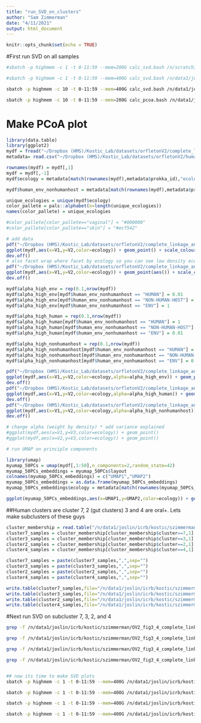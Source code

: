```yaml
---
title: "run_SVD_on_clusters"
author: "Sam Zimmerman"
date: "4/11/2021"
output: html_document
---
```


```r
knitr::opts_chunk$set(echo = TRUE)
```

#First run SVD on all samples

```bash
#sbatch -p highmem -c 1 -t 0-11:59 --mem=200G calc_svd.bash /n/scratch3/users/b/btt5/orfletonv2/clustered_data/pan/multi_map_30_collapsed_processed.csv 0

#sbatch -p highmem -c 1 -t 0-11:59 --mem=400G calc_svd.bash /n/data1/joslin/icrb/kostic/szimmerman/OV2_fig3_4_complete_linkage/clustering/multi_map_30_collapsed_processed_v2.csv 0

sbatch -p highmem -c 10 -t 0-11:59 --mem=400G calc_svd.bash /n/data1/joslin/icrb/kostic/szimmerman/OV2_fig3_4_complete_linkage/clustering/multi_map_30_collapsed_processed_v2.csv 0 /n/data1/joslin/icrb/kostic/szimmerman/OV2_fig3_4_complete_linkage/human_env_metadata_may_7_2021.csv NA clustered_30perc_gene_number 10

sbatch -p highmem -c 10 -t 0-11:59 --mem=200G calc_pcoa.bash /n/data1/joslin/icrb/kostic/szimmerman/OV2_fig3_4_complete_linkage/clustering/multi_map_30_collapsed_processed_v2.csv 0 10

```

# Make PCoA plot 
```r
library(data.table)
library(ggplot2)
mydf = fread("~/Dropbox (HMS)/Kostic_Lab/datasets/orfletonV2/complete_linkage_analysis/clustering/multi_map_30_collapsed_processed_v2PCoA_mat0.csv",header=TRUE,data.table=FALSE,sep=",")
metadata= read.csv("~/Dropbox (HMS)/Kostic_Lab/datasets/orfletonV2/human_env_metadata_may_7_2021.csv")

rownames(mydf) = mydf[,1]
mydf = mydf[,-1]
mydf$ecology = metadata[match(rownames(mydf),metadata$prokka_id),"ecology"]

mydf$human_env_nonhumanhost = metadata[match(rownames(mydf),metadata$prokka_id),"human_env_nonhumanhost"]

unique_ecologies = unique(mydf$ecology)
color_pallete = pals::alphabet(n=length(unique_ecologies))
names(color_pallete) = unique_ecologies

#color_pallete[color_pallete=="vaginal"] = "#000000"
#color_pallete[color_pallete=="skin"] = "#ecf542"

# add data
pdf("~/Dropbox (HMS)/Kostic_Lab/datasets/orfletonV2/complete_linkage_analysis/clustering/PcoA_plot.pdf")
ggplot(mydf,aes(x=V1,y=V2,color=ecology)) + geom_point() + scale_colour_manual(values=color_pallete)
dev.off()
# also facet wrap where facet by ecology so you can see low density ecologies. 
pdf("~/Dropbox (HMS)/Kostic_Lab/datasets/orfletonV2/complete_linkage_analysis/clustering/PcoA_plot_faceted.pdf")
ggplot(mydf,aes(x=V1,y=V2,color=ecology)) + geom_point(aes()) + scale_colour_manual(values=color_pallete) + facet_wrap(~ human_env_nonhumanhost)
dev.off()

mydf$alpha_high_env = rep(0.1,nrow(mydf))
mydf$alpha_high_env[mydf$human_env_nonhumanhost == "HUMAN"] = 0.01
mydf$alpha_high_env[mydf$human_env_nonhumanhost == "NON-HUMAN-HOST"] = 0.01
mydf$alpha_high_env[mydf$human_env_nonhumanhost == "ENV"] = 1

mydf$alpha_high_human = rep(0.1,nrow(mydf))
mydf$alpha_high_human[mydf$human_env_nonhumanhost == "HUMAN"] = 1
mydf$alpha_high_human[mydf$human_env_nonhumanhost == "NON-HUMAN-HOST"] = 0.01
mydf$alpha_high_human[mydf$human_env_nonhumanhost == "ENV"] = 0.01

mydf$alpha_high_nonhumanhost = rep(0.1,nrow(mydf))
mydf$alpha_high_nonhumanhost[mydf$human_env_nonhumanhost == "HUMAN"] = 0.01
mydf$alpha_high_nonhumanhost[mydf$human_env_nonhumanhost == "NON-HUMAN-HOST"] = 1
mydf$alpha_high_nonhumanhost[mydf$human_env_nonhumanhost == "ENV"] = 0.01

pdf("~/Dropbox (HMS)/Kostic_Lab/datasets/orfletonV2/complete_linkage_analysis/clustering/PcoA_plot_env.pdf",height=3.5)
ggplot(mydf,aes(x=V1,y=V2,color=ecology,alpha=alpha_high_env)) + geom_point() + scale_colour_manual(values=color_pallete) + theme_classic()
dev.off()
pdf("~/Dropbox (HMS)/Kostic_Lab/datasets/orfletonV2/complete_linkage_analysis/clustering/PcoA_plot_human.pdf",height = 3.5)
ggplot(mydf,aes(x=V1,y=V2,color=ecology,alpha=alpha_high_human)) + geom_point() + scale_colour_manual(values=color_pallete) + theme_classic()
dev.off()
pdf("~/Dropbox (HMS)/Kostic_Lab/datasets/orfletonV2/complete_linkage_analysis/clustering/PcoA_plot_nonhumanhost.pdf",height=3.5)
ggplot(mydf,aes(x=V1,y=V2,color=ecology,alpha=alpha_high_nonhumanhost)) + geom_point() + scale_colour_manual(values=color_pallete) + theme_classic()
dev.off()

# change alpha (weight by density) * add variance explained
#ggplot(mydf,aes(x=V1,y=V3,color=ecology)) + geom_point()
#ggplot(mydf,aes(x=V2,y=V3,color=ecology)) + geom_point()

# run UMAP on principle components

library(umap)
myumap_50PCs = umap(mydf[,1:50],n_components=2,random_state=42)
myumap_50PCs_embeddings = myumap_50PCs$layout
colnames(myumap_50PCs_embeddings) = c("UMAP1","UMAP2")
myumap_50PCs_embeddings = as.data.frame(myumap_50PCs_embeddings)
myumap_50PCs_embeddings$ecology = metadata[match(rownames(myumap_50PCs_embeddings),metadata$prokka_id),"ecology"]

ggplot(myumap_50PCs_embeddings,aes(x=UMAP1,y=UMAP2,color=ecology)) + geom_point() + scale_colour_manual(values=color_pallete) 

```



##Human clusters are cluster 7, 2 (gut clusters) 3 and 4 are oral+. Lets make subclusters of these guys

```r
cluster_membership = read.table("/n/data1/joslin/icrb/kostic/szimmerman/OV2_fig3_4_complete_linkage/clustering/umap_dbscan_silhouette_output_50PCs_2components_minclust50_colScaled_cluster_mem.txt",sep="\t",header=T)
cluster7_samples = cluster_membership[cluster_membership$cluster==7,1]
cluster3_samples = cluster_membership[cluster_membership$cluster==3,1]
cluster2_samples = cluster_membership[cluster_membership$cluster==2,1]
cluster4_samples = cluster_membership[cluster_membership$cluster==4,1]

cluster7_samples = paste(cluster7_samples,",",sep="")
cluster3_samples = paste(cluster3_samples,",",sep="")
cluster2_samples = paste(cluster2_samples,",",sep="")
cluster4_samples = paste(cluster4_samples,",",sep="")

write.table(cluster7_samples,file="/n/data1/joslin/icrb/kostic/szimmerman/OV2_fig3_4_complete_linkage/clustering/recluster_cluster_7/cluster7samples.txt",col.names = F,row.names = F,quote=F)
write.table(cluster3_samples,file="/n/data1/joslin/icrb/kostic/szimmerman/OV2_fig3_4_complete_linkage/clustering/recluster_cluster_3/cluster3samples.txt",col.names = F,row.names = F,quote=F)
write.table(cluster2_samples,file="/n/data1/joslin/icrb/kostic/szimmerman/OV2_fig3_4_complete_linkage/clustering/recluster_cluster_2/cluster2samples.txt",col.names = F,row.names = F,quote=F)
write.table(cluster4_samples,file="/n/data1/joslin/icrb/kostic/szimmerman/OV2_fig3_4_complete_linkage/clustering/recluster_cluster_4/cluster4samples.txt",col.names = F,row.names = F,quote=F)
```


#Next run SVD on subcluster 7, 3, 2, and 4

```bash
grep -f /n/data1/joslin/icrb/kostic/szimmerman/OV2_fig3_4_complete_linkage/clustering/recluster_cluster_7/cluster7samples.txt -F /n/data1/joslin/icrb/kostic/szimmerman/OV2_fig3_4_complete_linkage/clustering/multi_map_30_collapsed_processed_v2.csv > /n/data1/joslin/icrb/kostic/szimmerman/OV2_fig3_4_complete_linkage/clustering/recluster_cluster_7/multi_map_30_collapsed_processed_cluster7samples.csv

grep -f /n/data1/joslin/icrb/kostic/szimmerman/OV2_fig3_4_complete_linkage/clustering/recluster_cluster_3/cluster3samples.txt -F /n/data1/joslin/icrb/kostic/szimmerman/OV2_fig3_4_complete_linkage/clustering/multi_map_30_collapsed_processed_v2.csv > /n/data1/joslin/icrb/kostic/szimmerman/OV2_fig3_4_complete_linkage/clustering/recluster_cluster_3/multi_map_30_collapsed_processed_cluster3samples.csv

grep -f /n/data1/joslin/icrb/kostic/szimmerman/OV2_fig3_4_complete_linkage/clustering/recluster_cluster_2/cluster2samples.txt -F /n/data1/joslin/icrb/kostic/szimmerman/OV2_fig3_4_complete_linkage/clustering/multi_map_30_collapsed_processed_v2.csv > /n/data1/joslin/icrb/kostic/szimmerman/OV2_fig3_4_complete_linkage/clustering/recluster_cluster_2/multi_map_30_collapsed_processed_cluster2samples.csv

grep -f /n/data1/joslin/icrb/kostic/szimmerman/OV2_fig3_4_complete_linkage/clustering/recluster_cluster_4/cluster4samples.txt -F /n/data1/joslin/icrb/kostic/szimmerman/OV2_fig3_4_complete_linkage/clustering/multi_map_30_collapsed_processed_v2.csv > /n/data1/joslin/icrb/kostic/szimmerman/OV2_fig3_4_complete_linkage/clustering/recluster_cluster_4/multi_map_30_collapsed_processed_cluster4samples.csv


## now its time to make SVD plots
sbatch -p highmem -c 1 -t 0-11:59 --mem=400G /n/data1/joslin/icrb/kostic/szimmerman/OV2_fig3_4_complete_linkage/clustering/calc_svd.bash /n/data1/joslin/icrb/kostic/szimmerman/OV2_fig3_4_complete_linkage/clustering/recluster_cluster_7/multi_map_30_collapsed_processed_cluster7samples.csv 0

sbatch -p highmem -c 1 -t 0-11:59 --mem=400G /n/data1/joslin/icrb/kostic/szimmerman/OV2_fig3_4_complete_linkage/clustering/calc_svd.bash /n/data1/joslin/icrb/kostic/szimmerman/OV2_fig3_4_complete_linkage/clustering/recluster_cluster_3/multi_map_30_collapsed_processed_cluster3samples.csv 0

sbatch -p highmem -c 1 -t 0-11:59 --mem=400G /n/data1/joslin/icrb/kostic/szimmerman/OV2_fig3_4_complete_linkage/clustering/calc_svd.bash /n/data1/joslin/icrb/kostic/szimmerman/OV2_fig3_4_complete_linkage/clustering/recluster_cluster_2/multi_map_30_collapsed_processed_cluster2samples.csv 0

sbatch -p highmem -c 1 -t 0-11:59 --mem=400G /n/data1/joslin/icrb/kostic/szimmerman/OV2_fig3_4_complete_linkage/clustering/calc_svd.bash /n/data1/joslin/icrb/kostic/szimmerman/OV2_fig3_4_complete_linkage/clustering/recluster_cluster_4/multi_map_30_collapsed_processed_cluster4samples.csv 0

```
